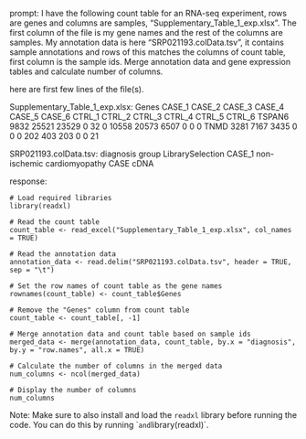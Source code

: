 prompt:
I have the following count table for an RNA-seq experiment, rows are genes and columns are samples, "Supplementary_Table_1_exp.xlsx". The first column of the file is my gene names and the rest of the columns are samples. My annotation data is here  "SRP021193.colData.tsv", it contains sample annotations and rows of this matches the columns of count table, first column is the sample ids. Merge annotation data and gene expression tables and calculate number of columns.

here are first few lines of the file(s).

Supplementary_Table_1_exp.xlsx:
Genes	CASE_1	CASE_2	CASE_3	CASE_4	CASE_5	CASE_6	CTRL_1	CTRL_2	CTRL_3	CTRL_4	CTRL_5	CTRL_6
TSPAN6	9832	25521	23529	0	32	0	10558	20573	6507	0	0	 0
TNMD	3281	 7167	 3435	0	 0	0	  202	  403	 203	0	0	21


SRP021193.colData.tsv:
diagnosis	group	LibrarySelection
CASE_1	non-ischemic cardiomyopathy	CASE	cDNA


response:
```
# Load required libraries
library(readxl)

# Read the count table
count_table <- read_excel("Supplementary_Table_1_exp.xlsx", col_names = TRUE)

# Read the annotation data
annotation_data <- read.delim("SRP021193.colData.tsv", header = TRUE, sep = "\t")

# Set the row names of count table as the gene names
rownames(count_table) <- count_table$Genes

# Remove the "Genes" column from count table
count_table <- count_table[, -1]

# Merge annotation data and count table based on sample ids
merged_data <- merge(annotation_data, count_table, by.x = "diagnosis", by.y = "row.names", all.x = TRUE)

# Calculate the number of columns in the merged data
num_columns <- ncol(merged_data)

# Display the number of columns
num_columns
```

Note: Make sure to also install and load the `readxl` library before running the code. You can do this by running `` and `library(readxl)`.
